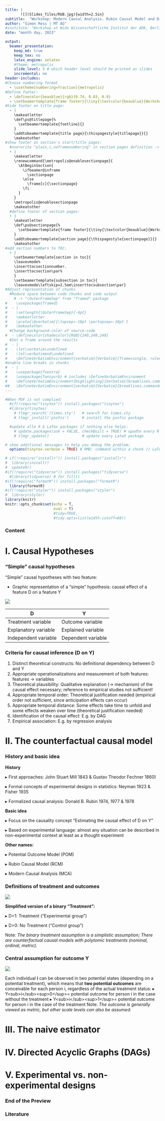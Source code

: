 ```yaml
---
title: |
       ![](Slides_files/RUB.jpg){width=2.5in}
subtitle:  "Workshop: Modern Causal Analysis. Rubin Causal Model and Directed Acyclic Graphs"
author: "Simon Ress | MT AG"
#institute: "Workshop at Wido Wissenschaftliche Institut der AOK, Berlin, 2023"
date: "month day, 2023"

output:
  beamer_presentation:
    keep_md: true
    keep_tex: no
    latex_engine: xelatex
    #theme: metropolis
    slide_level: 3 # which header level should be printed as slides
    incremental: no
header-includes:
#Choose numbering format
  - \usetheme[numbering=fraction]{metropolis}
#Define footer:
  - \definecolor{beaublue}{rgb}{0.74, 0.83, 0.9}
  - \setbeamertemplate{frame footer}{\tiny{\textcolor{beaublue}{Workshop - Data Wrangling of Web Data in R | SIMON RESS}}}
#hide footer on title page:
  - |
    \makeatletter
    \def\ps@titlepage{%
      \setbeamertemplate{footline}{}
    }
    \addtobeamertemplate{title page}{\thispagestyle{titlepage}}{}
    \makeatother
#show footer on section's start/title pages:
  #overwrite "plain,c,noframenumbering" in section pages definition -> enables footer:
  - |
    \makeatletter
    \renewcommand{\metropolis@enablesectionpage}{
      \AtBeginSection{
        \ifbeamer@inframe
          \sectionpage
        \else
          \frame[c]{\sectionpage}
        \fi
      }
    }
    \metropolis@enablesectionpage
    \makeatother
  #define footer of section pages:
  - |
    \makeatletter
    \def\ps@sectionpage{%
      \setbeamertemplate{frame footer}{\tiny{\textcolor{beaublue}{Workshop - Data Wrangling of Web Data in R | SIMON RESS}}}
    }
    \addtobeamertemplate{section page}{\thispagestyle{sectionpage}}{}
    \makeatother
#add section numbers to TOC:
  - |
    \setbeamertemplate{section in toc}{
    \leavevmode%
    \inserttocsectionnumber. 
    \inserttocsection\par%
    }
    \setbeamertemplate{subsection in toc}{
    \leavevmode\leftskip=2.5em\inserttocsubsection\par}
#Adjust representation of chunks
  #Reduce space between code chunks and code output
    # -> "\OuterFrameSep" from "framed" package
#    \usepackage{framed}
#  - |
#    \setlength{\OuterFrameSep}{-4pt} 
#    \makeatletter
#    \preto{\@verbatim}{\topsep=-10pt \partopsep=-10pt }
#    \makeatother
  #Change background-color of source-code
#  - \definecolor{shadecolor}{RGB}{240,240,240}
  #Set a frame around the results
#  - | 
#    \let\verbatim\undefined
#    \let\verbatimend\undefined
#    \DefineVerbatimEnvironment{verbatim}{Verbatim}{frame=single, rulecolor=\color{shadecolor}, framerule=0.3mm,framesep=1mm}
#enable line breaks in chunks
#  - |
#    \usepackage{fvextra}
#    \usepackage{fancyvrb} # includes \DefineVerbatimEnvironment
#    \DefineVerbatimEnvironment{Highlighting}{Verbatim}{breaklines,commandchars=\\\{\}}
##   \DefineVerbatimEnvironment{verbatim}{Verbatim}{breaklines,commandchars=\\\{\}}
---
```


```r

#When PDF is not complied:
  #if(!require("tinytex")) install.packages("tinytex") 
  #library(tinytex)
    # tlmgr_search('/times.sty')   # search for times.sty
    # tlmgr_install('psnfss')      # install the psnfss package

  #update alle R & LaTex packages if nothing else helps:
    # update.packages(ask = FALSE, checkBuilt = TRUE) # upadte every R package
    # tlmgr_update()               # update every LateX package

# show additional messages to help you debug the problem:
  options(tinytex.verbose = TRUE) # RMD: command within a chunk // LaTex: run command before you compile the document

# if(!require("installr")) install.packages("installr")
#  library(installr)
#  updateR()
#if(!require("tidyverse")) install.packages("tidyverse") 
  #library(tidyverse) # for fill() 
#if(!require("formatR")) install.packages("formatR")
  library(formatR)
#if(!require("styler")) install.packages("styler")
#  library(styler)
library(knitr)
knitr::opts_chunk$set(echo = T,
                      eval = T)
                      #tidy=TRUE, 
                      #tidy.opts=list(width.cutoff=60))
```

### Content

\tableofcontents[]

<!-- ----------------------- NEXT CHAPTER --------------------------------- -->

# I. Causal Hypotheses

<!-- --------------------- NEW SLIDE ------------------------------- -->

### "Simple" causal hypotheses

"Simple" causal hypotheses with two feature:

-   Graphic representation of a "simple" hypothesis: causal effect of a feature D on a feature Y

![](Graphics/D_on_Y.png)

| **D**                | **Y**              |
|----------------------|--------------------|
| Treatment variable   | Outcome variable   |
| Explanatory variable | Explained variable |
| Independent variable | Dependent variable |

<!-- --------------------- NEW SLIDE ------------------------------- -->

### Criteria for causal inference (D on Y)

1.  Distinct theoretical constructs: No definitional dependency between D and Y
2.  Appropriate operationalizations and measurement of both features: features → variables
3.  Theoretical plausibility: Qualitative explanation (→ mechanism) of the causal effect necessary; reference to empirical studies not sufficient!
4.  Appropriate temporal order: Theoretical justification needed (empirical order not sufficient, since anticipation effects can occur)
5.  Appropriate temporal distance: Some effects take time to unfold and some effects weaken over time (theoretical justification needed)
6.  Identification of the causal effect: E.g. by DAG
7.  Empirical association: E.g. by regression analysis

<!-- ----------------------- NEXT CHAPTER --------------------------------- -->

# II. The counterfactual causal model

<!-- --------------------- NEW SLIDE ------------------------------- -->

### History and basic idea

**History**

▸ First approaches: John Stuart Mill 1843 & Gustav Theodor Fechner 1860)

▸ Formal concepts of experimental designs in statistics: Neyman 1923 & Fisher 1935

▸ Formalized causal analysis: Donald B. Rubin 1974, 1977 & 1978

**Basic idea**

▸ Focus on the causality concept "Estimating the causal effect of D on Y"

▸ Based on experimental language: almost any situation can be described in non-experimental context at least as a thought experiment

**Other names:**

▸ Potential Outcome Model (POM)

▸ Rubin Causal Model (RCM)

▸ Modern Causal Analysis (MCA)

<!-- --------------------- NEW SLIDE ------------------------------- -->

### Definitions of treatment and outcomes

![](Graphics/D_on_Y_names.png)

**Simplified version of a binary "Treatment":**

▸ D=1: Treatment ("Experimental group")

▸ D=0: No Treatment ("Control group")

Note: *The binary treatment assumption is a simplistic assumption; There are counterfactual causal models with polytomic treatments (nominal, ordinal, metric).*

<!-- --------------------- NEW SLIDE ------------------------------- -->

### Central assumption for outcome Y

![](Graphics/D_on_Y_names.png)

Each individual **i** can be observed in two potential states
(depending on a potential treatment), which means that
**two potential outcomes** are conceivable for each person i,
regardless of the actual treatment status:
▸ Y\<sub\>i\</sub\>\<sup\>0\</sup\>= potential outcome for person i in the case without the treatment
▸ Y\<sub\>i\</sub\>\<sup\>1\</sup\>= potential outcome for person i in the case of the treatment
Note: *The outcome is generally viewed as metric, but other
scale levels can also be assumed.*

<!-- ----------------------- NEXT CHAPTER --------------------------------- -->

# III. The naive estimator

<!-- --------------------- NEW SLIDE ------------------------------- -->

<!-- ----------------------- NEXT CHAPTER --------------------------------- -->

# IV. Directed Acyclic Graphs (DAGs)

<!-- --------------------- NEW SLIDE ------------------------------- -->

<!-- ----------------------- NEXT CHAPTER --------------------------------- -->

# V. Experimental vs. non-experimental designs

<!-- --------------------- NEW SLIDE ------------------------------- -->
### End of the Preview


### Literature
